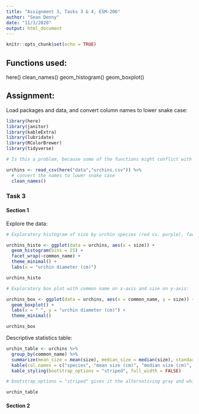 ```yaml
---
title: "Assignment 3, Tasks 3 & 4, ESM-206"
author: "Sean Denny"
date: "11/3/2020"
output: html_document
---
```


```r
knitr::opts_chunk$set(echo = TRUE)
```

## Functions used:

here()
clean_names()
geom_histogram()
geom_boxplot()


## Assignment:

Load packages and data, and convert column names to lower snake case:

```r

library(here)
library(janitor)
library(kableExtra)
library(lubridate)
library(RColorBrewer)
library(tidyverse)

# Is this a problem, because some of the functions might conflict with each other? Are conflicting functions common across packages?

urchins <- read_csv(here("data","urchins.csv")) %>%
  # convert the names to lower snake case
  clean_names()
```

### Task 3

#### Section 1

Explore the data:

```r

# Exploratory histogram of size by urchin species (red vs. purple), faceted by common name:

urchins_histo <- ggplot(data = urchins, aes(x = size)) +
  geom_histogram(bins = 25) +
  facet_wrap(~common_name) +
  theme_minimal() +
  labs(x = "urchin diameter (cm)")

urchins_histo

# Exploratory box plot with common name on x-axis and size on y-axis:

urchins_box <- ggplot(data = urchins, aes(x = common_name, y = size)) +
  geom_boxplot() +
  labs(x = " ", y = "urchin diameter (cm)") +
  theme_minimal()

urchins_box

```

Descriptive statistics table:

```r

urchin_table <- urchins %>% 
  group_by(common_name) %>% 
  summarize(mean_size = mean(size), median_size = median(size), standard_deviation = sd(size), sample_size = n()) %>% 
  kable(col.names = c("species", "mean size (cm)", "median size (cm)", "standard deviation (cm)", "sample size")) %>% 
  kable_styling(bootstrap_options = "striped", full_width = FALSE)

# bootstrap_options = "striped" gives it the alternativing gray and white backdrop across rows. Could just leave it out to keep things simpler. In this case, this option is probably unnecssary.

urchin_table

```

#### Section 2















